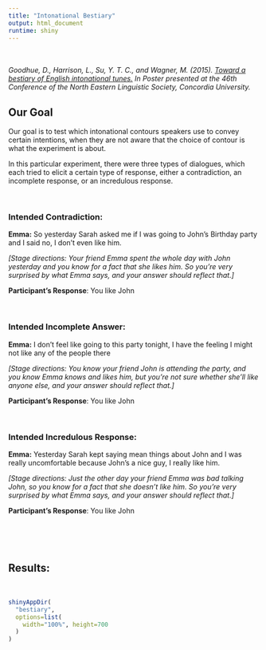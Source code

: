 ```yaml
---
title: "Intonational Bestiary"
output: html_document
runtime: shiny
---
```


\
\
*Goodhue, D., Harrison, L., Su, Y. T. C., and Wagner, M. (2015). [Toward a bestiary of English intonational tunes.](http://prosodylab.org/research/bestiary/) In Poster presented at the 46th Conference of the North Eastern Linguistic Society, Concordia University.*

## Our Goal

Our goal is to test which intonational contours speakers use to convey certain intentions, when they are not aware that the choice of contour is what the experiment is about.  

In this particular experiment, there were three types of dialogues, which each tried to elicit a certain type of response, either a contradiction, an incomplete response, or an incredulous response.

\


### Intended Contradiction:

**Emma:** So yesterday Sarah asked me if I was going to John's Birthday party and I said no, I don't even like him.

*[Stage directions: Your friend Emma spent the whole day with John yesterday and you know for a fact that she likes him. So you're very surprised by what Emma says, and your answer should reflect that.]*

**Participant's Response**: You like John

\


### Intended Incomplete Answer:


**Emma:** I don't feel like going to this party tonight, I have the feeling I might not like any of the people there

*[Stage directions: You know your friend John is attending the party, and you know Emma knows and likes him, but you're not sure whether she'll like anyone else, and your answer should reflect that.]*

**Participant's Response**: You like John

\


### Intended Incredulous Response:


**Emma:**  Yesterday Sarah kept saying mean things about John and I was really uncomfortable because John's a nice guy, I really like him. 

*[Stage directions: Just the other day your friend Emma was bad talking John, so you know for a fact that she doesn't like him. So you're very surprised by what Emma says, and your answer should reflect that.]*

**Participant's Response**: You like John


\
\
\


## Results:

\



```r
shinyAppDir(
  "bestiary",
  options=list(
    width="100%", height=700
  )
)

```
